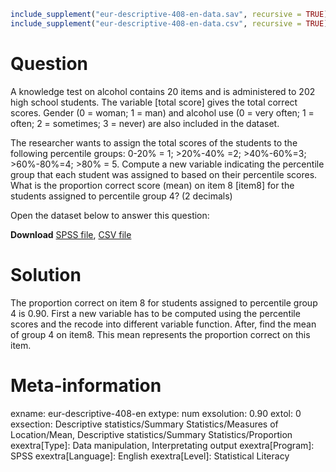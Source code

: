 ```{r, echo = FALSE, results = "hide"}
include_supplement("eur-descriptive-408-en-data.sav", recursive = TRUE)
include_supplement("eur-descriptive-408-en-data.csv", recursive = TRUE)
```

Question
========
A knowledge test on alcohol contains 20 items and is administered to 202 high school students. The variable [total score] gives the total correct scores. Gender (0 = woman; 1 = man) and alcohol use (0 = very often; 1 = often; 2 = sometimes; 3 = never) are also included in the dataset. 

The researcher wants to assign the total scores of the students to the following percentile groups: 0-20% = 1; >20%-40% =2; >40%-60%=3; >60%-80%=4; >80% = 5. Compute a new variable indicating the percentile group that each student was assigned to based on their percentile scores. What is the proportion correct score (mean) on item 8  [item8] for the students assigned to percentile group 4? (2 decimals)

Open the dataset below to answer this question:

**Download** [SPSS file](eur-descriptive-408-en-data.sav), [CSV file](eur-descriptive-408-en-data.csv)


Solution
========
The proportion correct on item 8 for students assigned to percentile group 4 is 0.90. First a new variable has to be computed using the percentile scores and the recode into different variable function. After, find the mean of group 4 on item8. This mean represents the proportion correct on this item.


Meta-information
================
exname: eur-descriptive-408-en
extype: num
exsolution: 0.90
extol: 0
exsection: Descriptive statistics/Summary Statistics/Measures of Location/Mean, Descriptive statistics/Summary Statistics/Proportion
exextra[Type]: Data manipulation, Interpretating output
exextra[Program]: SPSS
exextra[Language]: English
exextra[Level]: Statistical Literacy